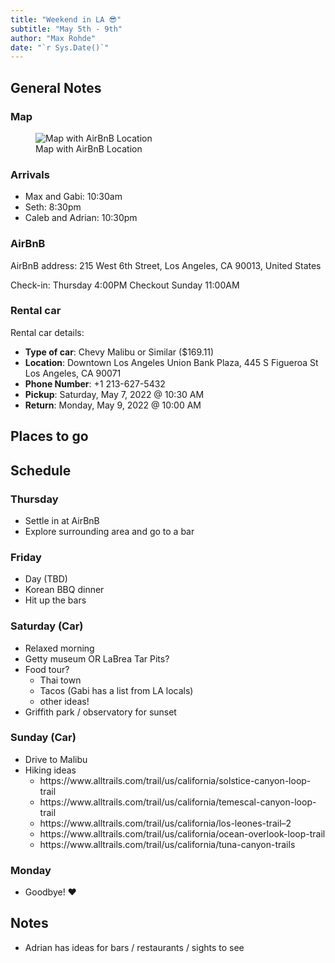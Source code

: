 ```yaml
---
title: "Weekend in LA 😎"
subtitle: "May 5th - 9th"
author: "Max Rohde"
date: "`r Sys.Date()`"
---
```


## General Notes

### Map

::: {.column-screen}
![Map with AirBnB Location](map.jpg)
:::

### Arrivals

- Max and Gabi: 10:30am
- Seth: 8:30pm
- Caleb and Adrian: 10:30pm

### AirBnB

AirBnB address: 215 West 6th Street, Los Angeles, CA 90013, United States

Check-in: Thursday 4:00PM
Checkout Sunday 11:00AM


### Rental car

Rental car details:

- **Type of car**: Chevy Malibu or Similar ($169.11)
- **Location**: Downtown Los Angeles Union Bank Plaza, 445 S Figueroa St Los Angeles, CA 90071 
- **Phone Number**: +1 213-627-5432
- **Pickup**: Saturday, May 7, 2022 @ 10:30 AM
- **Return**: Monday, May 9, 2022 @ 10:00 AM

## Places to go

## Schedule

### Thursday

- Settle in at AirBnB
- Explore surrounding area and go to a bar

### Friday

- Day (TBD)
- Korean BBQ dinner
- Hit up the bars

### Saturday (Car)

- Relaxed morning
- Getty museum OR LaBrea Tar Pits?
- Food tour?
  + Thai town
  + Tacos (Gabi has a list from LA locals)
  + other ideas!
- Griffith park / observatory for sunset

### Sunday (Car)

- Drive to Malibu
- Hiking ideas
  + https://www.alltrails.com/trail/us/california/solstice-canyon-loop-trail
  + https://www.alltrails.com/trail/us/california/temescal-canyon-loop-trail
  + https://www.alltrails.com/trail/us/california/los-leones-trail--2
  + https://www.alltrails.com/trail/us/california/ocean-overlook-loop-trail
  + https://www.alltrails.com/trail/us/california/tuna-canyon-trails
  
### Monday

- Goodbye! ❤️

## Notes

- Adrian has ideas for bars / restaurants / sights to see



